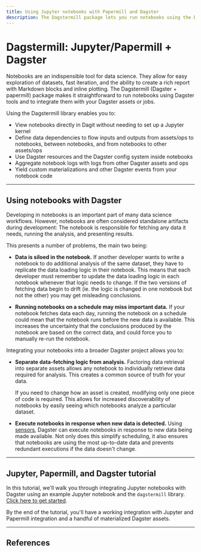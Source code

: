 ```yaml
---
title: Using Jupyter notebooks with Papermill and Dagster
description: The Dagstermill package lets you run notebooks using the Dagster tools and integrate them into your data pipelines.
---
```


# Dagstermill: Jupyter/Papermill + Dagster

Notebooks are an indispensible tool for data science. They allow for easy exploration of datasets, fast iteration, and the ability to create a rich report with Markdown blocks and inline plotting. The Dagstermill (Dagster + papermill) package makes it straightforward to run notebooks using Dagster tools and to integrate them with your Dagster assets or jobs.

Using the Dagstermill library enables you to:

- View notebooks directly in Dagit without needing to set up a Jupyter kernel
- Define data dependencies to flow inputs and outputs from assets/ops to notebooks, between notebooks, and from notebooks to other assets/ops
- Use Dagster resources and the Dagster config system inside notebooks
- Aggregate notebook logs with logs from other Dagster assets and ops
- Yield custom materializations and other Dagster events from your notebook code

<!-- Our goal is to make it unnecessary to go through a tedious "productionization" process where code developed in notebooks must be translated into some other (less readable and interpretable) format in order to be integrated into production workflows. Instead, we can use notebooks as assets or ops directly, with minimal changes to notebook code that still allow for standalone execution of the notebook. -->

---

## Using notebooks with Dagster

Developing in notebooks is an important part of many data science workflows. However, notebooks are often considered standalone artifacts during development: The notebook is responsible for fetching any data it needs, running the analysis, and presenting results.

This presents a number of problems, the main two being:

- **Data is siloed in the notebook.** If another developer wants to write a notebook to do additional analysis of the same dataset, they have to replicate the data loading logic in their notebook. This means that each developer must remember to update the data loading logic in each notebook whenever that logic needs to change. If the two versions of fetching data begin to drift (ie. the logic is changed in one notebook but not the other) you may get misleading conclusions.

- **Running notebooks on a schedule may miss important data.** If your notebook fetches data each day, running the notebook on a schedule could mean that the notebook runs before the new data is available. This increases the uncertainty that the conclusions produced by the notebook are based on the correct data, and could force you to manually re-run the notebook.

Integrating your notebooks into a broader Dagster project allows you to:

- **Separate data-fetching logic from analysis.** Factoring data retrieval into separate assets allows any notebook to individually retrieve data required for analysis. This creates a common source of truth for your data.

  If you need to change how an asset is created, modifying only one piece of code is required. This allows for increased discoverability of notebooks by easily seeing which notebooks analyze a particular dataset.

- **Execute notebooks in response when new data is detected.** Using [sensors](/concepts/partitions-schedules-sensors/sensors), Dagster can execute notebooks in response to new data being made available. Not only does this simplify scheduling, it also ensures that notebooks are using the most up-to-date data and prevents redundant executions if the data doesn't change.

---

## Jupyter, Papermill, and Dagster tutorial

In this tutorial, we'll walk you through integrating Jupyter notebooks with Dagster using an example Jupyter notebook and the `dagstermill` library. [Click here to get started](/integrations/dagstermill/using-notebooks-with-dagster).

By the end of the tutorial, you'll have a working integration with Jupyter and Papermill integration and a handful of materialized Dagster assets.

---

## References

<ArticleList>
  <ArticleListItem
    title="Dagstermill integration reference"
    href="/integrations/dagstermill/reference"
  ></ArticleListItem>
  <ArticleListItem
    title="dagstermill API reference"
    href="/\_apidocs/libraries/dagstermill"
  ></ArticleListItem>
</ArticleList>

